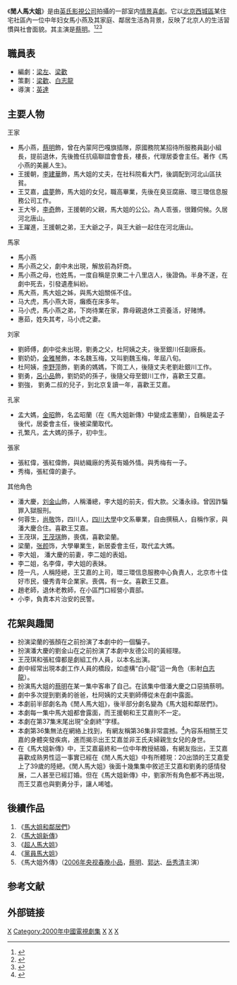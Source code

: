 {{电视节目信息框
| 名称 = 闲人马大姐
| 别名 = 
| 英文名称 = <!-- ''{{lang|en| }}''  -->
| 图片 = 
| 图说 = 
| 分类 = 情景喜剧
| 原创者 = 
| 导演 = [[英达|英达]]
| 监制 = 
| 出品人 = 
| 编剧 = [[梁左|梁左]]、[[梁欢_(编剧)|梁欢]]
| 制作人 = 
| 摄影 = 
| 演出 = [[蔡明|蔡明]]
| 配音 = 
| 旁白 = 
| 主题曲 = 
| 片尾曲 = 
| 插曲 = 
| 地区 = {{CHNML}}
| 语言 = 普通话
| 集数 = 64集
| 每集长 = 20分钟
| 制作公司 = 
| 首播地区 = 
| 电视网 = 
| 开始 = 
| 结束 = 
| 先于 = 
| 后于 = 
| 相关剧集 = 
| 官方网站 = 
}}
《'''閒人馬大姐'''》是由[[英氏影視公司|英氏影視公司]]拍攝的一部室内[[情景喜劇|情景喜劇]]。它以[[北京市|北京]][[西城区_(1958–2010)|西城區]]某住宅社區內一位中年妇女馬小燕及其家庭、鄰居生活為背景，反映了北京人的生活習慣與社會面貌。其主演是[[蔡明|蔡明]]。<ref>{{Cite web|title=蔡明谈《闲人马大姐》：“我是闲人！”_娱乐_生活空间_新浪网|url=http://ent.sina.com.cn/amusement/630/madajie_yzyft_cm.shtml|accessdate=2020-05-06|date=2000-01-13|work=ent.sina.com.cn|archive-date=2016-03-04|archive-url=https://web.archive.org/web/20160304122140/http://ent.sina.com.cn/amusement/630/madajie_yzyft_cm.shtml|dead-url=no}}</ref><ref>{{Cite web|title=访“闲人马大姐”蔡明_影视音乐_生活空间_新浪网|url=http://eladies.sina.com.cn/movie/news/2000-02-13/19268.shtml|accessdate=2020-05-06|work=eladies.sina.com.cn|date=2000-02-03|archive-date=2016-03-04|archive-url=https://web.archive.org/web/20160304121908/http://eladies.sina.com.cn/movie/news/2000-02-13/19268.shtml|dead-url=no}}</ref><ref>{{cite web  |url=http://book.sina.com.cn/longbook/edu/1100165528_mingrenliren/66.shtml  |title=“马大姐”蔡明：我也要超前消费(2)  |date=  |accessdate=  |work=新浪  |archive-date=2015-02-06  |archive-url=https://web.archive.org/web/20150206180152/http://book.sina.com.cn/longbook/edu/1100165528_mingrenliren/66.shtml  |dead-url=no  }}</ref>

==職員表==
*編劇：[[梁左|梁左]]、[[梁欢_(编剧)|梁歡]]
*策劃：[[梁欢_(编剧)|梁歡]]、[[白志龍|白志龍]]
*導演：[[英達|英達]]

== 主要人物 ==
王家
* 馬小燕，[[蔡明|蔡明]]飾，曾在內蒙阿巴嘎旗插隊，原國務院某招待所服務員副小組長，提前退休，先後擔任抗癌聯誼會會長，樓長，代理居委會主任。著作《馬小燕的美麗人生》。
* 王援朝，[[李建華（中國廣播藝術團相聲演員）|李建華]]飾，馬大姐的丈夫，在社科院看大門，後調配到河北山區扶貧。
* 王艾嘉，[[虞夢|虞夢]]飾，馬大姐的女兒，職高畢業，先後在臭豆腐廠、環三環信息服務公司工作。
* 王大爷，[[李奇|李奇]]飾，王援朝的父親，馬大姐的公公。為人乖張，很難伺候。久居河北唐山。
* 王躍進，王援朝之弟，王大爺之子，與王大爺一起住在河北唐山。
馬家
* 馬小燕
* 馬小燕之父，劇中未出現，解放前為奸商。
* 馬小燕之母，也姓馬，一度自稱是京東二十八里店人，後證偽。半身不遂，在劇中死去，引發遺產糾紛。
* 馬大燕，馬大姐之姊，與馬大姐關係不佳。
* 马大虎，馬小燕大哥，癱瘓在床多年。
* 马小虎，馬小燕之弟，下岗待業在家，靠母親退休工资養活，好赌博。
* 惠茹，姓失其考，马小虎之妻。
刘家
* 劉師傅，劇中從未出現，劉勇之父，杜阿姨之夫，後至銀川任副廠長。
* 劉奶奶，[[金雅琴|金雅琴]]飾，本名魏玉梅，又叫劉魏玉梅，年屆八旬。
* 杜阿姨，[[李野萍|李野萍]]飾，劉勇的媽媽，下崗工人，後隨丈夫老劉赴銀川工作。
* 劉勇，[[呂小品|呂小品]]飾，劉奶奶的孫子，後隨父母至銀川工作，喜歡王艾嘉。
* 劉強， 劉勇二叔的兒子，到北京复讀一年，喜歡王艾嘉。
孔家
* 孟大媽，[[金昭|金昭]]飾，名孟昭蘭（在《馬大姐新傳》中變成孟憲蘭），自稱是孟子後代，居委會主任，後被梁蘭取代。
* 孔繁凡，孟大媽的孫子，初中生。
張家
* 張紅偉，張紅偉飾，與紡織廠的秀英有婚外情。與秀梅有一子。
* 秀梅，張紅偉的妻子。
其他角色
* 潘大慶，[[刘金山|刘金山]]飾，人稱潘總，李大姐的前夫，假大款。父潘永祿。曾因詐騙罪入獄服刑。
* 何蓉生，[[尚敬_(導演)|尚敬]]饰，四川人，[[四川大學|四川大學]]中文系畢業，自由撰稿人，自稱作家，與潘大慶合住。喜歡王艾嘉。
* 王茂琪，[[王茂琪|王茂琪]]飾，喪偶，喜歡梁蘭。
* 梁蘭，[[张颜|张颜]]饰，大學畢業生，新居委會主任，取代孟大媽。
* 李大姐， 潘大慶的前妻，李二姐的表姐。
* 李二姐，名李偉，李大姐的表妹。
* 陸一凡，人稱陸總，王艾嘉的上司，環三環信息服務中心負責人，北京市十佳好市民，優秀青年企業家。喪偶，有一女。喜歡王艾嘉。
* 趙老師，退休老教師，在小區門口經營小賣部。
* 小李，負責本片治安的民警。

== 花絮與趣聞==
*扮演梁蘭的張顏在之前扮演了本劇中的一個騙子。
*扮演潘大慶的劉金山在之前扮演了本劇中友德公司的黃經理。
*王茂琪和張紅偉都是劇組工作人員，以本名出演。
*劇中經常出現本劇工作人員的橋段，如虛構“白小龍”這一角色（影射[[白志龍|白志龍]]）。
*扮演馬大姐的[[蔡明|蔡明]]在某一集中客串了自己。在該集中借潘大慶之口惡搞蔡明。
*劇中多次提到劉勇的爸爸，杜阿姨的丈夫劉師傅從未在劇中露面。
*本劇前半部劇名為《閒人馬大姐》，後半部分劇名變為《馬大姐和鄰居們》。
*本劇每一集中馬大姐都會露面，而王援朝和王艾嘉則不一定。
*本劇在第37集末尾出現“全劇終”字樣。
*本劇第36集無法在網絡上找到，有網友稱第36集非常震撼。<ref>{{cite web|title=閒人馬大姐-第37集|url=http://tudou.com/albumplay/DAVSev18L2g/syzoDm239ao.html|accessdate=|author=|date=|format=|work=|publisher=|language=|archiveurl=https://web.archive.org/web/20150206190845/http://www.tudou.com/albumplay/DAVSev18L2g/syzoDm239ao.html|archivedate=2015年2月6日|deadurl=yes|df=}}</ref>內容系相關王艾嘉的身體突發疾病，進而揭示出王艾嘉並非王氏夫婦親生女兒的身世。
*在《馬大姐新傳》中，王艾嘉最終和一位中年教授結婚，有網友指出，王艾嘉喜歡成熟男性這一事實已經在《閒人馬大姐》中有所體現：20出頭的王艾嘉愛上了39歲的陸總。《閒人馬大姐》後面十幾集集中敘述王艾嘉和劉勇的感情發展，二人甚至已經訂婚。但在《馬大姐新傳》中，劉家所有角色都不再出現，而王艾嘉也與劉勇分手，讓人唏噓。
==後續作品==
#《[[馬大姐和鄰居們|馬大姐和鄰居們]]》
#《[[馬大姐新傳|馬大姐新傳]]》
#《[[超人馬大姐|超人馬大姐]]》
#《[[黨員馬大姐|黨員馬大姐]]》
#《馬大姐外傳》（[[2006年中国中央电视台春节联欢晚会|2006年央视春晚]][[喜剧小品|小品]]，[[蔡明|蔡明]]、[[郭达|郭达]]、[[岳秀清|岳秀清]]主演）

==参考文献==
{{reflist}}

==外部链接==
{{马大姐系列影视}}

{{DEFAULTSORT:Xian闲人}}
[[Category:中國家庭情景喜劇|X]]
[[Category:2000年中國電視劇集|Category:2000年中國電視劇集]]
[[Category:北京市背景電視劇|X]]
[[Category:虛構女性電視劇角色|X]]
[[Category:虚构中国人|X]]